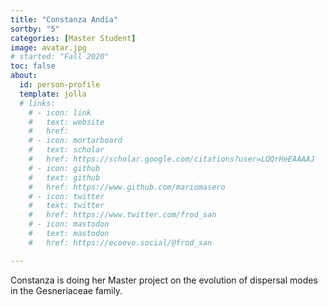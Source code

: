```yaml
---
title: "Constanza Andía"
sortby: "5"
categories: [Master Student]
image: avatar.jpg
# started: "Fall 2020"
toc: false
about:
  id: person-profile
  template: jolla
  # links:
    # - icon: link
    #   text: website
    #   href: 
    # - icon: mortarboard
    #   text: scholar
    #   href: https://scholar.google.com/citations?user=LQQrHeEAAAAJ
    # - icon: github
    #   text: github
    #   href: https://www.github.com/mariomasero
    # - icon: twitter
    #   text: twitter
    #   href: https://www.twitter.com/frod_san
    # - icon: mastodon
    #   text: mastodon
    #   href: https://ecoevo.social/@frod_san

---
```


:::{#person-profile}
:::

Constanza is doing her Master project on the evolution of dispersal modes in the Gesneriaceae family.


